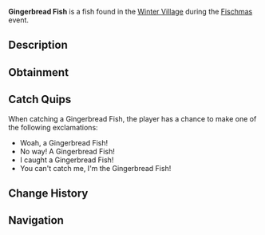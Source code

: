 {{FishInfobox
|image          = Gingerbread Fish.png
|rarity         = Limited
|event          = Fischmas
|sea            = First Sea
|location       = [[Fischmas]]
|sublocation    = 
|sources        = Fishing Rod, Supreme Present, Unique Present
|radar_location = 
|xp             = 150
|weather        = Clear
|time           = 
|season         = Winter
|bait           = Peppermint Worm
|base_weight    = 3.5
|base_value     = 135
|weight_range   = 1.5
|base_chance    = 20
|base_resil     = 50
}}
'''Gingerbread Fish''' is a {{Rarity|Limited}} fish found in the [[Winter Village]] during the [[Fischmas]] event.

== Description ==
{{Description|A gingerbread cookie that was decorated with frosting and gumdrops to look like a fish. It seems to have come to life. Also makes for a yummy snack!|Bestiary Entry}}

== Obtainment ==
{{Description|Only can be caught during Fischmas24.|Bestiary Hint}}
{{Fish Availability|
Fischmas/Winter Village
|top_rods      = 
Krampus's Rod\188584.79\297080.44;
Magma Rod\180174.93\283832.64;
Plastic Rod\165294.66\260391.5;
Buddy Bond Rod\122790.32\242308.65;
Fast Rod\116561.55\303547.9;
Fischer's Rod\106056.23\276190.1;
Adventurer's Rod\104947.63\273303.09;
Trident Rod\97142.59\105190.95;
Ethereal Prism Rod\96136.53\141482.64;
Seraphic Rod\93093.98\91219.54;
No-Life Rod\92913\96403.08;
Free Spirit Rod\92365.63\100018.22;
Rod Of The Forgotten Fang\87181.99\89337.89;
Challenger's Rod\84662.83\89533.89;
Rod Of The Depths\78563.9\81598.67;
Zeus Rod\77377.02\83196.14;
Rod Of The Exalted One\76957.05\83307.49;
Verdant Shear Rod\76432.46\84092.5;
Blazebringer Rod\73724.34\80522.19;
Depthseeker Rod\70025.06\75155;
Avalanche Rod\63198.02\67436.87;
Volcanic Rod\60292.21\65801.62;
Training Rod\55151.52\173345.59;
Steady Rod\30624.24\22236.85
|recommended   = Trident Rod
}}

== Catch Quips ==
When catching a Gingerbread Fish, the player has a chance to make one of the following exclamations:
* Woah, a Gingerbread Fish!
* No way! A Gingerbread Fish!
* I caught a Gingerbread Fish!
* You can't catch me, I'm the Gingerbread Fish!

== Change History ==
{{Change History|{{subst:Current Version}}}}

== Navigation ==
{{Fish Navbox|Fischmas}}